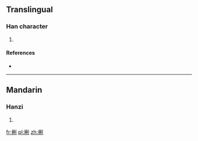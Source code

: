 ==Translingual==

===Han character===
{{Han char|rn=75|rad=木|as=07|sn=11|four=|canj=木竹木弓 (DHDN)}}

# {{defn|Han|sort=木07}}

====References====
* {{Han ref|kx=0531.131|dkj=14902|hdz=21215.090|uh=68B8|ud=26808}}

----

==Mandarin==

===Hanzi===
{{cmn-hanzi|pin=[[lí]] ([[li2]])|wg=li<sup>2</sup>}}

# {{defn|lang=cmn|sort=木07}}

[[fr:梸]]
[[pl:梸]]
[[zh:梸]]